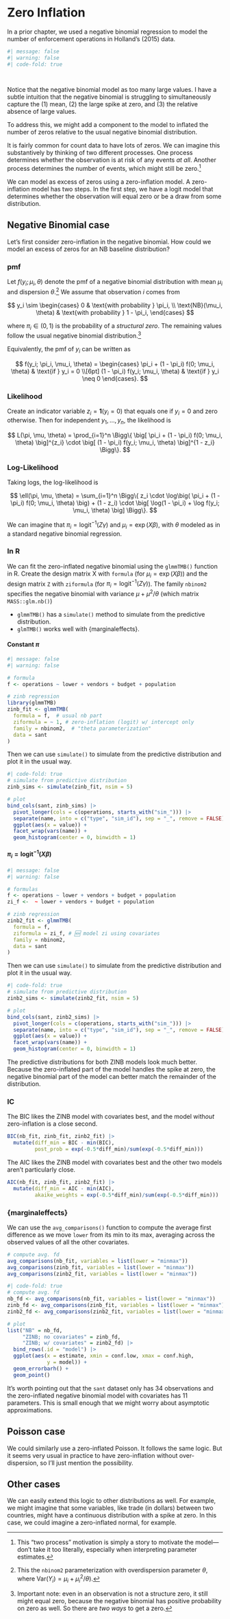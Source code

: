 # Zero Inflation

In a prior chapter, we used a negative binomial regression to model the number of enforcement operations in Holland's (2015) data. 

```r
#| message: false
#| warning: false
#| code-fold: true

 
```

Notice that the negative binomial model as too many large values. I have a subtle intuition that the negative binomial is struggling to simultaneously capture the (1) mean, (2) the large spike at zero, and (3) the relative absence of large values.

To address this, we might add a component to the model to inflated the number of zeros relative to the usual negative binomial distribution. 

It is fairly common for count data to have lots of zeros. We can imagine this substantively by thinking of two different processes. One process determines whether the observation is at risk of any events *at all*. Another process determines the number of events, which might still be zero.^[This "two process" motivation is simply a story to motivate the model---don't take it too literally, especially when interpreting parameter estimates.]

We can model as excess of zeros using a zero-inflation model. A zero-inflation model has two steps. In the first step, we have a logit model that determines whether the observation will equal zero or be a draw from some distribution.

## Negative Binomial case

Let's first consider zero-inflation in the negative binomial. How could we model an excess of zeros for an NB baseline distribution?

### pmf

Let $f(y_i; \mu_i, \theta)$ denote the pmf of a negative binomial distribution with mean $\mu_i$ and dispersion $\theta$.^[This the `nbinom2` parameterization with overdispersion parameter $\theta$, where $\text{Var}(Y_i) = \mu_i + \mu_i^2/\theta$).] We assume that observation $i$ comes from

$$
y_i \sim 
\begin{cases}
0 & \text{with probability } \pi_i, \\
\text{NB}(\mu_i, \theta) & \text{with probability } 1 - \pi_i,
\end{cases}
$$

where $\pi_i \in (0,1)$ is the probability of a *structural zero*. The remaining values follow the usual negative binomial distribution.^[Important note: even in an observation is not a structure zero, it still might equal zero, because the negative binomial has positive probability on zero as well. So there are *two ways* to get a zero.]

Equivalently, the pmf of $y_i$ can be written as

$$
f(y_i; \pi_i, \mu_i, \theta) = 
\begin{cases}
\pi_i + (1 - \pi_i) f(0; \mu_i, \theta) & \text{if } y_i = 0 \\[6pt]
(1 - \pi_i) f(y_i; \mu_i, \theta) & \text{if } y_i \neq 0
\end{cases}.
$$

### Likelihood

Create an indicator variable $z_i = \mathbf{1}(y_i = 0)$ that equals one if $y_i = 0$ and zero otherwise. Then for independent $y_1, \dots, y_n$, the likelihood is

$$
L(\pi, \mu, \theta) = 
\prod_{i=1}^n \Bigg\{
\big[ \pi_i + (1 - \pi_i) f(0; \mu_i, \theta) \big]^{z_i}
\cdot
\big[ (1 - \pi_i) f(y_i; \mu_i, \theta) \big]^{1 - z_i}
\Bigg\}.
$$

### Log-Likelihood

Taking logs, the log-likelihood is

$$
\ell(\pi, \mu, \theta) =
\sum_{i=1}^n
\Bigg\{
z_i \cdot \log\big( \pi_i + (1 - \pi_i) f(0; \mu_i, \theta) \big)
+
(1 - z_i) \cdot \big[ \log(1 - \pi_i) + \log f(y_i; \mu_i, \theta) \big]
\Bigg\}.
$$

We can imagine that $\pi_i = \text{logit}^{-1}(Z\gamma)$ and $\mu_i = \exp(X\beta)$, with $\theta$ modeled as in a standard negative binomial regression.

### In R

We can fit the zero-inflated negative binomial using the `glmmTMB()` function in R. Create the design matrix X with `formula` (for $\mu_i = \exp (X\beta)$) and the design matrix `Z` with `ziformula` (for $\pi_i = \text{logit}^{-1} (Z\gamma)$). The family `nbinom2` specifies the negative binomial with variance $\mu + \mu^2/\theta$ (which matrix `MASS::glm.nb()`)

- `glmmTMB()` has a `simulate()` method to simulate from the predictive distribution.
- `glmTMB()` works well with {marginaleffects}.

#### Constant $\pi$

```r
#| message: false
#| warning: false

# formula
f <- operations ~ lower + vendors + budget + population

# zinb regression
library(glmmTMB)
zinb_fit <- glmmTMB(
  formula = f,  # usual nb part
  ziformula = ~ 1, # zero-inflation (logit) w/ intercept only
  family = nbinom2,  # "theta parameterization"
  data = sant
)
```

Then we can use `simulate()` to simulate from the predictive distribution and plot it in the usual way.

```r
#| code-fold: true
# simulate from predictive distribution
zinb_sims <- simulate(zinb_fit, nsim = 5)

# plot
bind_cols(sant, zinb_sims) |>
  pivot_longer(cols = c(operations, starts_with("sim_"))) |>
  separate(name, into = c("type", "sim_id"), sep = "_", remove = FALSE) |>
  ggplot(aes(x = value)) + 
  facet_wrap(vars(name)) +
  geom_histogram(center = 0, binwidth = 1)
```

#### $\pi_i = \text{logit}^{-1}(X\beta)$

```r
#| message: false
#| warning: false

# formulas
f <- operations ~ lower + vendors + budget + population
zi_f <-  ~ lower + vendors + budget + population

# zinb regression
zinb2_fit <- glmmTMB(
  formula = f,  
  ziformula = zi_f, # 🆕 model zi using covariates
  family = nbinom2,  
  data = sant
)
```

Then we can use `simulate()` to simulate from the predictive distribution and plot it in the usual way.

```r
#| code-fold: true
# simulate from predictive distribution
zinb2_sims <- simulate(zinb2_fit, nsim = 5)

# plot
bind_cols(sant, zinb2_sims) |>
  pivot_longer(cols = c(operations, starts_with("sim_"))) |>
  separate(name, into = c("type", "sim_id"), sep = "_", remove = FALSE) |>
  ggplot(aes(x = value)) + 
  facet_wrap(vars(name)) +
  geom_histogram(center = 0, binwidth = 1)
```

The predictive distributions for both ZINB models look much better. Because the zero-inflated part of the model handles the spike at zero, the negative binomial part of the model can better match the remainder of the distribution.

### IC

The BIC likes the ZINB model with covariates best, and the model with*out* zero-inflation is a close second.

```r
BIC(nb_fit, zinb_fit, zinb2_fit) |>
  mutate(diff_min = BIC - min(BIC),
         post_prob = exp(-0.5*diff_min)/sum(exp(-0.5*diff_min)))
```

The AIC likes the ZINB model with covariates best and the other two models aren't particularly close.

```r
AIC(nb_fit, zinb_fit, zinb2_fit) |>
  mutate(diff_min = AIC - min(AIC),
         akaike_weights = exp(-0.5*diff_min)/sum(exp(-0.5*diff_min)))
```

### \{marginaleffects\}

We can use the `avg_comparisons()` function to compute the average first difference as we move `lower` from its min to its max, averaging across the observed values of all the other covariates.

```r
# compute avg. fd
avg_comparisons(nb_fit, variables = list(lower = "minmax"))
avg_comparisons(zinb_fit, variables = list(lower = "minmax"))
avg_comparisons(zinb2_fit, variables = list(lower = "minmax"))
```

```r
#| code-fold: true
# compute avg. fd
nb_fd <- avg_comparisons(nb_fit, variables = list(lower = "minmax"))
zinb_fd <- avg_comparisons(zinb_fit, variables = list(lower = "minmax"))
zinb2_fd <- avg_comparisons(zinb2_fit, variables = list(lower = "minmax"))

# plot
list("NB" = nb_fd, 
     "ZINB; no covariates" = zinb_fd,
     "ZINB; w/ covariates" = zinb2_fd) |>
  bind_rows(.id = "model") |>
  ggplot(aes(x = estimate, xmin = conf.low, xmax = conf.high,
             y = model)) + 
  geom_errorbarh() + 
  geom_point()
```

::: callout-warning
It's worth pointing out that the `sant` dataset only has 34 observations and the zero-inflated negative binomial model with covariates has 11 parameters. This is small enough that we might worry about asymptotic approximations.
:::

## Poisson case

We could similarly use a zero-inflated Poisson. It follows the same logic. But it seems very usual in practice to have zero-inflation without over-dispersion, so I'll just mention the possibility.

## Other cases

We can easily extend this logic to other distributions as well. For example, we might imagine that some variables, like trade (in dollars) between two countries, might have a continuous distribution with a spike at zero. In this case, we could imagine a zero-inflated normal, for example.

